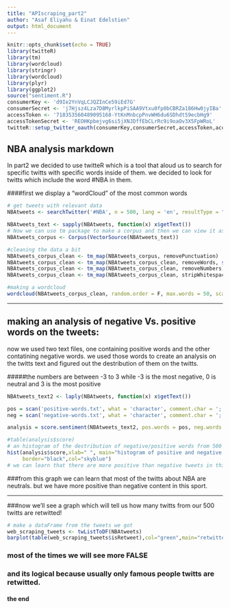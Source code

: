 ---
title: "APIscraping_part2"
author: "Asaf Eliyahu & Einat Edelstien"
output: html_document
---

```{r setup, include=FALSE}
knitr::opts_chunk$set(echo = TRUE)
library(twitteR)
library(tm)
library(wordcloud)
library(stringr)
library(wordcloud)
library(plyr)
library(ggplot2)
source("sentiment.R")
consumerKey <- 'd9Ie2YnVqLCJQZInCe59iEd7G'
consumerSecret <- 'j7Hjsz4Lza7D8MyrlkpPiSAA9Vtxu0fp0bCBRZa186Hw0jyIBa'
accessToken <- '718353560489095168-YtKnMnbcpPnvWH6du6SDhdtS9ecbHg9'
accessTokenSecret <- 'REOHKpbejvg6si5jXNJDffEbCLrRc9i9oaOv3X5FpWRoL'
twitteR::setup_twitter_oauth(consumerKey,consumerSecret,accessToken,accessTokenSecret)
```

## NBA analysis markdown

In part2 we decided to use twitteR which is a tool that aloud us to search for specific twitts with specific words inside of them.
we decided to look for twitts which include the word #NBA in them.

####first we display a "wordCloud" of the most common words

```{r twitteR, echo=FALSE}

# get tweets with relevant data
NBAtweets <- searchTwitter('#NBA', n = 500, lang = 'en', resultType = "recent")

NBAtweets_text <- sapply(NBAtweets, function(x) x$getText())
# Now we can use tm package to make a corpus and then we can view it as a wordcloud
NBAtweets_corpus <- Corpus(VectorSource(NBAtweets_text))

#cleaning the data a bit
NBAtweets_corpus_clean <- tm_map(NBAtweets_corpus, removePunctuation)
NBAtweets_corpus_clean <- tm_map(NBAtweets_corpus_clean, removeWords, stopwords("english"))
NBAtweets_corpus_clean <- tm_map(NBAtweets_corpus_clean, removeNumbers)
NBAtweets_corpus_clean <- tm_map(NBAtweets_corpus_clean, stripWhitespace)

#making a wordcloud
wordcloud(NBAtweets_corpus_clean, random.order = F, max.words = 50, scale = c(3, 0.9), colors = rainbow(50, alpha = 0.8))

```

--- 

## making an analysis of negative Vs. positive words on the tweets:
now we used two text files, one containing positive words and the other contatining negative words.
we used those words to create an analysis on the twitts text and figured out the destribution of them on the twitts.

#####the numbers are between -3 to 3 while -3 is the most negative, 0 is neutral and 3 is the most positive

```{r POSNEG, echo=FALSE}

NBAtweets_text2 <- laply(NBAtweets, function(x) x$getText())

pos = scan('positive-words.txt', what = 'character', comment.char = ';')
neg = scan('negative-words.txt', what = 'character', comment.char = ';')

analysis = score.sentiment(NBAtweets_text2, pos.words = pos, neg.words = neg)

#table(analysis$score)
# an histogram of the destribution of negative/positive words from 500 NBA tweets
hist(analysis$score,xlab=" ", main="histogram of positive and negative words in NBA twitts ",
     border="black",col="skyblue")
# we can learn that there are more positive than negative tweets in this subject!

```

###from this graph we can learn that most of the twitts about NBA are neutrals. but we have more positive than negative content in this sport.

---

###now we'll see a graph which will tell us how many twitts from our 500 twitts are retwitted!

```{r, echo=FALSE }
# make a dataFrame from the tweets we got 
web_scraping_tweets <- twListToDF(NBAtweets)
barplot(table(web_scraping_tweets$isRetweet),col="green",main="retwitted twitts Vs. none")
```

### most of the times we will see more FALSE
### and its logical because usually only famous people twitts are retwitted.





#### the end